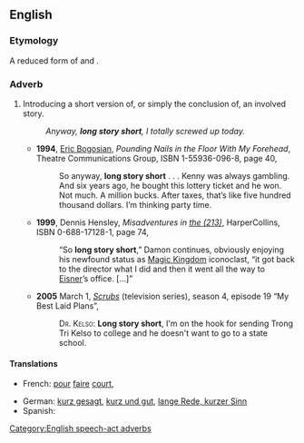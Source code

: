 ==English==

===Etymology===
A reduced form of {{term|to cut a long story short}} and {{term|to make a long story short}}.

===Adverb===
{{head|en|adverb|head=[[long]] [[story]] [[short]]}}

# {{idiomatic}} Introducing a short version of, or simply the conclusion of, an involved story.
#: ''Anyway, '''long story short''', I totally screwed up today.''
#* '''1994''', [[w:Eric Bogosian|Eric Bogosian]], ''Pounding Nails in the Floor With My Forehead'', Theatre Communications Group, ISBN 1-55936-096-8, page 40,
#*: So anyway, '''long story short''' . . . <!-- ellipsis in original --> Kenny was always gambling. And six years ago, he bought this lottery ticket and he won. Not much. A million bucks. After taxes, that’s like five hundred thousand dollars. I’m thinking party time.
#* '''1999''', Dennis Hensley, ''Misadventures in [[w:Area code 213|the (213)]]'',<sup >[http://books.google.com/books?id=EmUaVkRgMLsC ]</sup > HarperCollins, ISBN 0-688-17128-1, page 74,
#*: “So '''long story short''',” Damon continues, obviously enjoying his newfound status as [[w:Magic Kingdom|Magic Kingdom]] iconoclast, “it got back to the director what I did and then it went all the way to [[w:Michael Eisner|Eisner]]’s office. […]”
#* '''2005''' March 1, ''[[w:Scrubs (TV series)|Scrubs]]'' (television series), season 4, episode 19 “My Best Laid Plans”,
#*: <span style="font-variant:small-caps">Dr. Kelso:</span> '''Long story short''', I'm on the hook for sending Trong Tri Kelso to college and he doesn't want to go to a state school.

====Translations====
{{trans-top|Introducing a short version of, or simply the conclusion of, an involved story}}
* French: [[pour]] [[faire]] [[court]], {{t|fr|en résumé}}
{{trans-mid}}
* German: [[kurz gesagt]], [[kurz und gut]], [[lange Rede, kurzer Sinn]]
* Spanish: {{t|es|en resumen}}
{{trans-bottom}}

[[Category:English speech-act adverbs]]